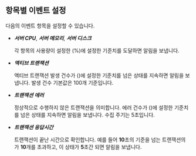 ## 항목별 이벤트 설정

다음의 이벤트 항목을 설정할 수 있습니다.

* ***서버 CPU***, ***서버 메모리***, ***서버 디스크***

  각 항목의 사용량이 설정한 <Cmdname sid="condition" className="uitext" /><span class='uitext'>(%)</span>에 설정한 기준치를 도달하면 알림을 보냅니다.

* ***액티브 트랜잭션***

  액티브 트랜잭션 발생 건수가 <Cmdname sid="condition" className="uitext" /><span clas='uitext'>(</span><Cmdname sid="count" className="uitext" /><span clas='uitext'>)</span>에 설정한 기준치를 넘은 상태를 지속하면 알림을 보냅니다. 발생 건수 기본값은 100개 기준입니다.

* ***트랜잭션 에러***

  정상적으로 수행하지 않은 트랜잭션을 의미합니다. 에러 건수가 <Cmdname sid="condition" className="uitext" /><span clas='uitext'>(</span><Cmdname sid="count" className="uitext" /><span clas='uitext'>)</span>에 설정한 기준치를 넘은 상태를 지속하면 알림을 보냅니다. 수집 주기는 5초입니다.

* ***트랜잭션 응답시간***

  트랜잭션이 끝난 시간으로 확인합니다. 예를 들어 **10**초의 <Cmdname sid="response_time" className="uitext" /> 기준을 넘는 트랜잭션의 <Cmdname sid="count" className="uitext" />가 **10**개를 초과하고, 이 상태가 **5**초간 <Cmdname sid="continue" className="uitext" />되면 알림을 보냅니다.
